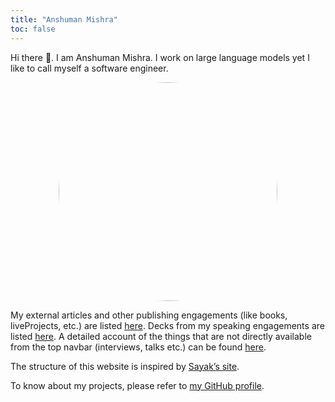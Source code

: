 ```yaml
---
title: "Anshuman Mishra"
toc: false
---
```


Hi there 👋. I am Anshuman Mishra. I work on large language models yet I like to call myself a software engineer.


<center>
<img src="assets/images/pic_5.jpeg" style="width: 350px; height: 350px; border-radius: 50%;" />
</center>


My external articles and other publishing engagements (like books, liveProjects, etc.) are listed [here](pages/authoring.qmd). Decks
from my speaking engagements are listed [here](pages/talksseminarsworkshops.qmd). A detailed account of the things that are not
directly available from the top navbar (interviews, talks etc.) can be found [here](pages/resources.qmd).

The structure of this website is inspired by [Sayak's site](https://sayak.dev).

To know about my projects, please refer to [my GitHub profile](https://github.com/shivance). 